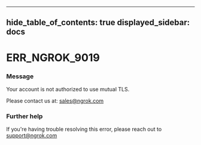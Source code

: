 

---
hide_table_of_contents: true
displayed_sidebar: docs
---


# ERR_NGROK_9019

### Message
Your account is not authorized to use mutual TLS. 

Please contact us at: sales@ngrok.com

<ErrorDetails error="err_ngrok_9019" />



### Further help
If you're having trouble resolving this error, please reach out to [support@ngrok.com](mailto:support@ngrok.com?subject=Help%20with%20ERR_NGROK_9019)

